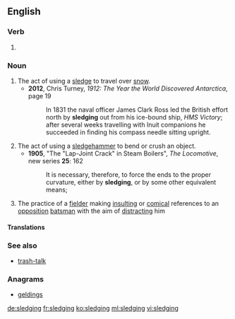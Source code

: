 ==English==

===Verb===
{{head|en|present participle}}

# {{present participle of|sledge|lang=en|nocat=1}}

===Noun===
{{wikipedia|sledging (cricket)}}
{{en-noun|~}}

# The act of using a [[sledge]] to travel over [[snow]].
#* '''2012''', Chris Turney, ''1912: The Year the World Discovered Antarctica'', page 19
#*: In 1831 the naval officer James Clark Ross led the British effort north by '''sledging''' out from his ice-bound ship, ''HMS Victory''; after several weeks travelling with Inuit companions he succeeded in finding his compass needle sitting upright.
# The act of using a [[sledgehammer]] to bend or crush an object.
#* '''1905''', "The "Lap-Joint Crack" in Steam Boilers", ''The Locomotive'', new series '''25''': 162
#*: It is necessary, therefore, to force the ends to the proper curvature, either by '''sledging''', or by some other equivalent means;
# {{label|en|cricket}} The practice of a [[fielder]] making [[insulting]] or [[comical]] references to an [[opposition]] [[batsman]] with the aim of [[distract]]ing him

====Translations====
{{trans-top|act of using a sledge to travel}}
{{trans-mid}}
{{trans-bottom}}

{{trans-top|act of using a sledgehammer}}
{{trans-mid}}
{{trans-bottom}}

{{trans-top|(cricket) practice of a fielder making insulting references to a batsman}}
{{trans-mid}}
{{trans-bottom}}

===See also===
* [[trash-talk]]

===Anagrams===
* [[geldings#English|geldings]]

[[de:sledging]]
[[fr:sledging]]
[[ko:sledging]]
[[ml:sledging]]
[[vi:sledging]]